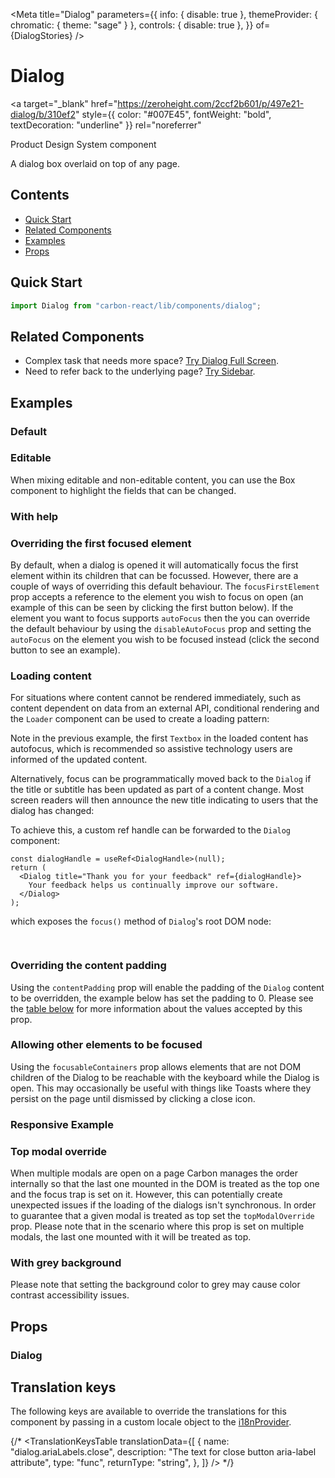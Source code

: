 

<Meta
  title="Dialog"
  parameters={{
    info: { disable: true },
    themeProvider: { chromatic: { theme: "sage" } },
    controls: { disable: true },
  }}
  of={DialogStories}
/>

# Dialog

<a
  target="_blank"
  href="https://zeroheight.com/2ccf2b601/p/497e21-dialog/b/310ef2"
  style={{ color: "#007E45", fontWeight: "bold", textDecoration: "underline" }}
  rel="noreferrer"
>
  Product Design System component
</a>

A dialog box overlaid on top of any page.

## Contents

- [Quick Start](#quick-start)
- [Related Components](#related-components)
- [Examples](#examples)
- [Props](#props)

## Quick Start

```javascript
import Dialog from "carbon-react/lib/components/dialog";
```

## Related Components

- Complex task that needs more space? [Try Dialog Full Screen](https://carbon.sage.com/?path=/docs/dialog-full-screen--default "Dialog Full Screen").
- Need to refer back to the underlying page? [Try Sidebar](https://carbon.sage.com/?path=/docs/sidebar--default-story "Sidebar").

## Examples

### Default

<Canvas name="default" of={DialogStories.DefaultStory} />

### Editable

When mixing editable and non-editable content, you can use the <LinkTo kind="Box" story="page">Box</LinkTo> component to highlight the fields that can be changed.

<Canvas name="editable" of={DialogStories.Editable} />

### With help

<Canvas name="with help" of={DialogStories.WithHelp} />

### Overriding the first focused element

By default, when a dialog is opened it will automatically focus the first element within its children that can be focussed.
However, there are a couple of ways of overriding this default behaviour. The `focusFirstElement` prop accepts a reference
to the element you wish to focus on open (an example of this can be seen by clicking the first button below). If the element
you want to focus supports `autoFocus` then the you can override the default behaviour by using the `disableAutoFocus` prop
and setting the `autoFocus` on the element you wish to be focused instead (click the second button to see an example).

<Canvas
  name="focusing a different first element"
  of={DialogStories.FocusingADifferentFirstElement}
/>

### Loading content

For situations where content cannot be rendered immediately, such as content dependent on data from an external API, conditional rendering and the `Loader` component can be used to create a loading pattern:

<Canvas name="loading content" of={DialogStories.LoadingContent} />

Note in the previous example, the first `Textbox` in the loaded content has autofocus, which is recommended so assistive technology users are informed of the updated content.

Alternatively, focus can be programmatically moved back to the `Dialog` if the title or subtitle has been updated as part of a content change. Most screen readers will then announce the new title indicating to users that the dialog has changed:

<Canvas
  name="refocusing dialog using ref handle"
  of={DialogStories.UsingHandle}
/>

To achieve this, a custom ref handle can be forwarded to the `Dialog` component:

```tsx
const dialogHandle = useRef<DialogHandle>(null);
return (
  <Dialog title="Thank you for your feedback" ref={dialogHandle}>
    Your feedback helps us continually improve our software.
  </Dialog>
);
```

which exposes the `focus()` method of `Dialog`'s root DOM node:

```ts
dialogHandle.current?.focus();
```

### Overriding the content padding

Using the `contentPadding` prop will enable the padding of the `Dialog` content to be overridden, the example below has
set the padding to 0. Please see the [table below](#props) for more information about the values accepted by this prop.

<Canvas
  name="overriding content padding"
  of={DialogStories.OverridingContentPadding}
/>

### Allowing other elements to be focused

Using the `focusableContainers` prop allows elements that are not DOM children of the Dialog to be reachable with the keyboard while the Dialog is open.
This may occasionally be useful with things like Toasts where they persist on the page until dismissed by clicking a close icon.

<Canvas
  name="other focusable containers"
  of={DialogStories.OtherFocusableContainers}
/>

### Responsive Example

<Canvas name="responsive" of={DialogStories.Responsive} />

### Top modal override

When multiple modals are open on a page Carbon manages the order internally so that the last one mounted in the DOM 
is treated as the top one and the focus trap is set on it. However, this can potentially 
create unexpected issues if the loading of the dialogs isn't synchronous. In order to guarantee that a given 
modal is treated as top set the `topModalOverride` prop. Please note that in the scenario where this prop is 
set on multiple modals, the last one mounted with it will be treated as top.

<Canvas name="top modal override" of={DialogStories.TopModalOverride} />

### With grey background

Please note that setting the background color to grey may cause color contrast accessibility issues. 

<Canvas  name="with grey background" story={DialogStories.GreyBackground} />

## Props

### Dialog

<ArgTypes of={DialogStories} />

## Translation keys

The following keys are available to override the translations for this component by passing in a custom locale object to the
[i18nProvider](https://carbon.sage.com/?path=/story/documentation-i18n--page).

{/* <TranslationKeysTable
translationData={[
{
name: "dialog.ariaLabels.close",
description: "The text for close button aria-label attribute",
type: "func",
returnType: "string",
},
]}
/> */}
